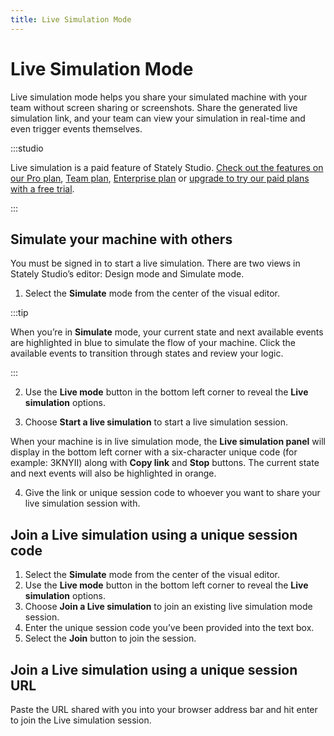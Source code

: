 ```yaml
---
title: Live Simulation Mode
---
```


# Live Simulation Mode

Live simulation mode helps you share your simulated machine with your team without screen sharing or screenshots. Share the generated live simulation link, and your team can view your simulation in real-time and even trigger events themselves.

:::studio

Live simulation is a paid feature of Stately Studio. [Check out the features on our Pro plan](studio-pro-plan.mdx), [Team plan](studio-team-plan.mdx), [Enterprise plan](studio-enterprise-plan.mdx) or [upgrade to try our paid plans with a free trial](https://stately.ai/registry/billing).

:::

<p>
  <ThemedImage
    alt="Two views of the Studio, left is the user sharing the Live simulation and right is the user who joins the Live simulation."
    sources={{
      light: '/assets/live-sim/live-sim-side-by-side.jpg',
      dark: '/assets/live-sim/live-sim-side-by-side.jpg',
    }}
  />
</p>

## Simulate your machine with others

You must be signed in to start a live simulation. There are two views in Stately Studio’s editor: Design mode and Simulate mode.

1. Select the **Simulate** mode from the center of the visual editor.

:::tip

When you’re in **Simulate** mode, your current state and next available events are highlighted in blue to simulate the flow of your machine. Click the available events to transition through states and review your logic.

:::

2. Use the **Live mode** button in the bottom left corner to reveal the **Live simulation** options.

<p>
  <ThemedImage
    alt="Simulate mode is selected in the center menu and now the machine can not be edited."
    sources={{
      light: '/assets/live-sim/live-sim-menu.png',
      dark: '/assets/live-sim/live-sim-menu-dm.png',
    }}
  />
</p>

3. Choose **Start a live simulation** to start a live simulation session.

When your machine is in live simulation mode, the **Live simulation panel** will display in the bottom left corner with a six-character unique code (for example: 3KNYII) along with **Copy link** and **Stop** buttons. The current state and next events will also be highlighted in orange.

4. Give the link or unique session code to whoever you want to share your live simulation session with.

<p>
  <ThemedImage
    alt="When selecting Start a live simulation, you are actively sharing the machine and others can access the same simulation with a custom generated link."
    sources={{
      light: '/assets/live-sim/live-sim-start.png',
      dark: '/assets/live-sim/live-sim-start-dm.png',
    }}
  />
</p>

## Join a Live simulation using a unique session code

1. Select the **Simulate** mode from the center of the visual editor.
2. Use the **Live mode** button in the bottom left corner to reveal the **Live simulation** options.
3. Choose **Join a Live simulation** to join an existing live simulation mode session.
4. Enter the unique session code you’ve been provided into the text box.
5. Select the **Join** button to join the session.

<p>
  <ThemedImage
    alt="Joining a Live simulation session will all you to select the states or watch them transition to other states with others in the session."
    sources={{
      light: '/assets/live-sim/live-sim-join.png',
      dark: '/assets/live-sim/live-sim-join-dm.png',
    }}
  />
</p>

## Join a Live simulation using a unique session URL

Paste the URL shared with you into your browser address bar and hit enter to join the Live simulation session.
